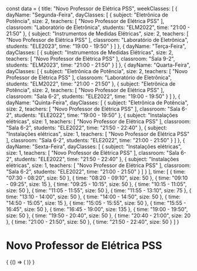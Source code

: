 const data = {
  title: "Novo Professor de Elétrica PSS",
  weekClasses: [
    {
      dayName: "Segunda-Feira",
      dayClasses: [
        {
          subject: "Eletrônica de Potência",
          size: 2,
          teachers: [
            "Novo Professor de Elétrica PSS"
          ],
          classroom: "Laboratório de Eletrônica",
          students: "ELM2022",
          time: "21:00 - 21:50"
        },
        {
          subject: "Instrumentos de Medidas Elétricas",
          size: 2,
          teachers: [
            "Novo Professor de Elétrica PSS"
          ],
          classroom: "Laboratório de Eletrônica",
          students: "ELE2023",
          time: "19:00 - 19:50"
        }
      ]
    },
    {
      dayName: "Terça-Feira",
      dayClasses: [
        {
          subject: "Instrumentos de Medidas Elétricas",
          size: 2,
          teachers: [
            "Novo Professor de Elétrica PSS"
          ],
          classroom: "Sala 9-2",
          students: "ELM2023",
          time: "21:00 - 21:50"
        }
      ]
    },
    {
      dayName: "Quarta-Feira",
      dayClasses: [
        {
          subject: "Eletrônica de Potência",
          size: 2,
          teachers: [
            "Novo Professor de Elétrica PSS"
          ],
          classroom: "Laboratório de Eletrônica",
          students: "ELM2022",
          time: "21:00 - 21:50"
        },
        {
          subject: "Eletrônica de Potência",
          size: 2,
          teachers: [
            "Novo Professor de Elétrica PSS"
          ],
          classroom: "Sala 6-2",
          students: "ELE2022",
          time: "19:00 - 19:50"
        }
      ]
    },
    {
      dayName: "Quinta-Feira",
      dayClasses: [
        {
          subject: "Eletrônica de Potência",
          size: 2,
          teachers: [
            "Novo Professor de Elétrica PSS"
          ],
          classroom: "Sala 6-2",
          students: "ELE2022",
          time: "19:00 - 19:50"
        },
        {
          subject: "Instalações elétricas",
          size: 1,
          teachers: [
            "Novo Professor de Elétrica PSS"
          ],
          classroom: "Sala 6-2",
          students: "ELE2022",
          time: "21:50 - 22:40"
        },
        {
          subject: "Instalações elétricas",
          size: 1,
          teachers: [
            "Novo Professor de Elétrica PSS"
          ],
          classroom: "Sala 6-2",
          students: "ELE2022",
          time: "21:00 - 21:50"
        }
      ]
    },
    {
      dayName: "Sexta-Feira",
      dayClasses: [
        {
          subject: "Instalações elétricas",
          size: 1,
          teachers: [
            "Novo Professor de Elétrica PSS"
          ],
          classroom: "Sala 6-2",
          students: "ELE2022",
          time: "21:50 - 22:40"
        },
        {
          subject: "Instalações elétricas",
          size: 1,
          teachers: [
            "Novo Professor de Elétrica PSS"
          ],
          classroom: "Sala 6-2",
          students: "ELE2022",
          time: "21:00 - 21:50"
        }
      ]
    }
  ],
  time: [
    {
      time: "07:30 - 08:20",
      size: 50
    },
    {
      time: "08:20 - 09:10",
      size: 50
    },
    {
      time: "09:10 - 09:25",
      size: 15
    },
    {
      time: "09:25 - 10:15",
      size: 50
    },
    {
      time: "10:15 - 11:05",
      size: 50
    },
    {
      time: "11:05 - 11:55",
      size: 50
    },
    {
      time: "11:55 - 13:10",
      size: 75
    },
    {
      time: "13:10 - 14:00",
      size: 50
    },
    {
      time: "14:00 - 14:50",
      size: 50
    },
    {
      time: "14:50 - 15:05",
      size: 15
    },
    {
      time: "15:05 - 15:55",
      size: 50
    },
    {
      time: "15:55 - 16:45",
      size: 50
    },
    {
      time: "16:45 - 19:00",
      size: 135
    },
    {
      time: "19:00 - 19:50",
      size: 50
    },
    {
      time: "19:50 - 20:40",
      size: 50
    },
    {
      time: "20:40 - 21:00",
      size: 20
    },
    {
      time: "21:00 - 21:50",
      size: 50
    },
    {
      time: "21:50 - 22:40",
      size: 50
    }
  ]
}

# Novo Professor de Elétrica PSS

<div>
  {
    <BrowserOnly>
      {() => (
        <Grid
          title={data.title}
          weekClasses={data.weekClasses}
          time={data.time}
        />
      )}
    </BrowserOnly>
  }
</div>
